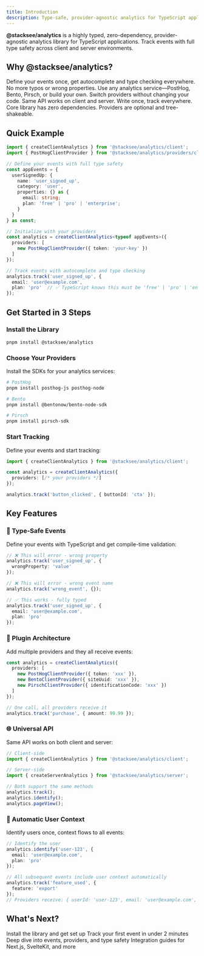 ```yaml
---
title: Introduction
description: Type-safe, provider-agnostic analytics for TypeScript applications
---
```



**@stacksee/analytics** is a highly typed, zero-dependency, provider-agnostic analytics library for TypeScript applications. Track events with full type safety across client and server environments.

## Why @stacksee/analytics?

<Cards>
  <Card title="Fully Type-Safe" icon="target">
    Define your events once, get autocomplete and type checking everywhere. No more typos or wrong properties.
  </Card>
  <Card title="Provider Agnostic" icon="plug">
    Use any analytics service—PostHog, Bento, Pirsch, or build your own. Switch providers without changing your code.
  </Card>
  <Card title="Universal API" icon="globe">
    Same API works on client and server. Write once, track everywhere.
  </Card>
  <Card title="Zero Dependencies" icon="package">
    Core library has zero dependencies. Providers are optional and tree-shakeable.
  </Card>
</Cards>

## Quick Example

```typescript
import { createClientAnalytics } from '@stacksee/analytics/client';
import { PostHogClientProvider } from '@stacksee/analytics/providers/client';

// Define your events with full type safety
const appEvents = {
  userSignedUp: {
    name: 'user_signed_up',
    category: 'user',
    properties: {} as {
      email: string;
      plan: 'free' | 'pro' | 'enterprise';
    }
  }
} as const;

// Initialize with your providers
const analytics = createClientAnalytics<typeof appEvents>({
  providers: [
    new PostHogClientProvider({ token: 'your-key' })
  ]
});

// Track events with autocomplete and type checking
analytics.track('user_signed_up', {
  email: 'user@example.com',
  plan: 'pro'  // ✅ TypeScript knows this must be 'free' | 'pro' | 'enterprise'
});
```

## Get Started in 3 Steps

<Steps>
<Step>

### Install the Library

```bash
pnpm install @stacksee/analytics
```

</Step>

<Step>

### Choose Your Providers

Install the SDKs for your analytics services:

```bash
# PostHog
pnpm install posthog-js posthog-node

# Bento
pnpm install @bentonow/bento-node-sdk

# Pirsch
pnpm install pirsch-sdk
```

</Step>

<Step>

### Start Tracking

Define your events and start tracking:

```typescript
import { createClientAnalytics } from '@stacksee/analytics/client';

const analytics = createClientAnalytics({
  providers: [/* your providers */]
});

analytics.track('button_clicked', { buttonId: 'cta' });
```

</Step>
</Steps>

## Key Features

### 🎯 Type-Safe Events

Define your events with TypeScript and get compile-time validation:

```typescript
// ❌ This will error - wrong property
analytics.track('user_signed_up', {
  wrongProperty: 'value'
});

// ❌ This will error - wrong event name
analytics.track('wrong_event', {});

// ✅ This works - fully typed
analytics.track('user_signed_up', {
  email: 'user@example.com',
  plan: 'pro'
});
```

### 🔌 Plugin Architecture

Add multiple providers and they all receive events:

```typescript
const analytics = createClientAnalytics({
  providers: [
    new PostHogClientProvider({ token: 'xxx' }),
    new BentoClientProvider({ siteUuid: 'xxx' }),
    new PirschClientProvider({ identificationCode: 'xxx' })
  ]
});

// One call, all providers receive it
analytics.track('purchase', { amount: 99.99 });
```

### 🌐 Universal API

Same API works on both client and server:

```typescript
// Client-side
import { createClientAnalytics } from '@stacksee/analytics/client';

// Server-side
import { createServerAnalytics } from '@stacksee/analytics/server';

// Both support the same methods
analytics.track();
analytics.identify();
analytics.pageView();
```

### 👤 Automatic User Context

Identify users once, context flows to all events:

```typescript
// Identify the user
analytics.identify('user-123', {
  email: 'user@example.com',
  plan: 'pro'
});

// All subsequent events include user context automatically
analytics.track('feature_used', {
  feature: 'export'
});
// Providers receive: { userId: 'user-123', email: 'user@example.com', traits: {...} }
```

## What's Next?

<Cards>
  <Card title="Installation" href="/docs/installation">
    Install the library and get set up
  </Card>
  <Card title="Your First Event" href="/docs/your-first-event">
    Track your first event in under 2 minutes
  </Card>
  <Card title="Core Concepts" href="/docs/core-concepts/events">
    Deep dive into events, providers, and type safety
  </Card>
  <Card title="Framework Guides" href="/docs/guides/nextjs">
    Integration guides for Next.js, SvelteKit, and more
  </Card>
</Cards>

